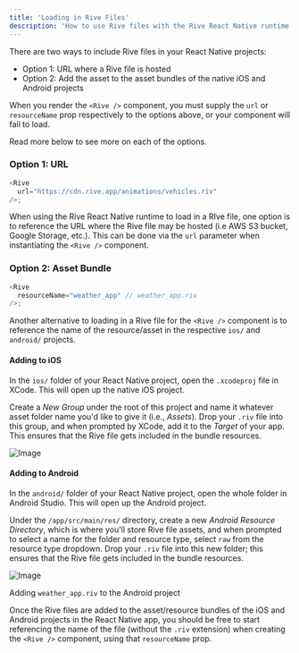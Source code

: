 ```yaml
---
title: 'Loading in Rive Files'
description: 'How to use Rive files with the Rive React Native runtime. '
---
```


There are two ways to include Rive files in your React Native projects:

- Option 1: URL where a Rive file is hosted
- Option 2: Add the asset to the asset bundles of the native iOS and Android projects

When you render the `<Rive />` component, you must supply the `url` or `resourceName` prop respectively to the options above, or your component will fail to load.

Read more below to see more on each of the options.

### Option 1: URL

```javascript
<Rive
  url="https://cdn.rive.app/animations/vehicles.riv"
/>;
```

When using the Rive React Native runtime to load in a RIve file, one option is to reference the URL where the Rive file may be hosted (i.e AWS S3 bucket, Google Storage, etc.). This can be done via the `url` parameter when instantiating the `<Rive />` component.

### Option 2: Asset Bundle

```javascript
<Rive
  resourceName="weather_app" // weather_app.riv
/>;
```

Another alternative to loading in a Rive file for the `<Rive />` component is to reference the name of the resource/asset in the respective `ios/` and `android/` projects.

#### Adding to iOS

In the `ios/` folder of your React Native project, open the `.xcodeproj` file in XCode. This will open up the native iOS project.

Create a *New Group* under the root of this project and name it whatever asset folder name you'd like to give it (i.e., *Assets*). Drop your `.riv` file into this group, and when prompted by XCode, add it to the *Target* of your app. This ensures that the Rive file gets included in the bundle resources.

![Image](/images/runtimes/react-native/3dc3d0fd-34b8-48db-9baa-0fdf668ad76d.webp)

#### Adding to Android 

In the `android/` folder of your React Native project, open the whole folder in Android Studio. This will open up the Android project.

Under the `/app/src/main/res/` directory, create a new *Android Resource Directory*, which is where you'll store Rive file assets, and when prompted to select a name for the folder and resource type, select `raw` from the resource type dropdown. Drop your `.riv` file into this new folder; this ensures that the Rive file gets included in the bundle resources.

![Image](/images/runtimes/react-native/f4d4f2f4-7231-43c8-881b-a3f05fbe33ae.webp)

Adding `weather_app.riv` to the Android project

Once the Rive files are added to the asset/resource bundles of the iOS and Android projects in the React Native app, you should be free to start referencing the name of the file (without the `.riv` extension) when creating the `<Rive />` component, using that `resourceName` prop.